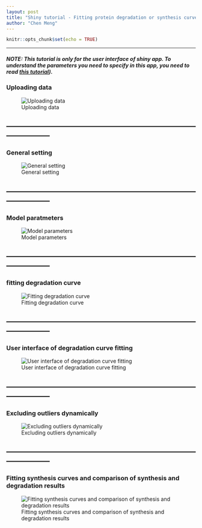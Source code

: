 ```yaml
---
layout: post
title: "Shiny tutorial - Fitting protein degradation or synthesis curve using 'proturn'"
author: "Chen Meng"
---
```


```r
knitr::opts_chunk$set(echo = TRUE)
```

------

##### NOTE: This tutorial is only for the user interface of shiny app. To understand the parameters you need to specify in this app, you need to read [this tutorial][linkproturntut]).

### Uploading data
![Uploading data](/figure/proturnShiny/Slide1.JPG)

-----------------------------------------------------------------------------------------
-----------------------------------------------------------------------------------------

### General setting
![General setting](/figure/proturnShiny/Slide2.JPG)

-----------------------------------------------------------------------------------------
-----------------------------------------------------------------------------------------

### Model paratmeters
![Model parameters](/figure/proturnShiny/Slide3.JPG)

-----------------------------------------------------------------------------------------
-----------------------------------------------------------------------------------------

### fitting degradation curve
![Fitting degradation curve](/figure/proturnShiny/Slide4.JPG)

-----------------------------------------------------------------------------------------
-----------------------------------------------------------------------------------------

### User interface of degradation curve fitting
![User interface of degradation curve fitting](/figure/proturnShiny/Slide5.JPG)

-----------------------------------------------------------------------------------------
-----------------------------------------------------------------------------------------

### Excluding outliers dynamically
![Excluding outliers dynamically](/figure/proturnShiny/Slide6.JPG)

-----------------------------------------------------------------------------------------
-----------------------------------------------------------------------------------------

### Fitting synthesis curves and comparison of synthesis and degradation results
![Fitting synthesis curves and comparison of synthesis and degradation results](/figure/proturnShiny/Slide7.JPG)

[linkproturntut]: https://mengchen18.github.io/2018/01/30/proturn-workflow.html